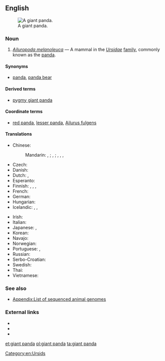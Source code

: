 ==English==
[[Image:Panda.jpg|thumb|A giant panda.]]

===Noun===
{{en-noun|head=[[giant]] [[panda]]}}

# ''[[Ailuropoda melanoleuca]]'' &mdash; A mammal in the ''[[Ursidae]]'' [[family]], commonly known as the [[panda]].

====Synonyms====
* {{sense|mammal}} [[panda]], [[panda bear]]

====Derived terms====
* [[pygmy giant panda]]

====Coordinate terms====
* {{sense|mammal}} [[red panda]], [[lesser panda]], [[w:red panda|Ailurus fulgens]] {{qualifier|at Wikipedia}}

====Translations====
{{trans-top|mammal}}
* Chinese:
*: Mandarin: {{t|cmn|熊貓|sc=Hani}}, {{t+|cmn|熊猫|tr=xióngmāo|sc=Hani}}; {{t|cmn|大熊貓|sc=Hani}}, {{t+|cmn|大熊猫|tr=dàxióngmāo|sc=Hani}}; {{t|cmn|貓熊|sc=Hani}}, {{t+|cmn|猫熊|tr=māoxióng|sc=Hani}}, {{t|cmn|大貓熊|sc=Hani}}, {{t+|cmn|大猫熊|tr=dàmāoxióng|sc=Hani}}
* Czech: {{t|cs|panda velká|f}}
* Danish: {{t|da|panda|m}}
* Dutch: {{t+|nl|panda|m}}, {{t|nl|pandabeer|m}}
* Esperanto: {{t|eo|granda pando}}
* Finnish: {{t+|fi|isopanda}}, {{t+|fi|jättiläispanda}}, {{t+|fi|panda}}, {{t+|fi|pandakarhu}}
* French: {{t|fr|ours panda|m}}
* German: {{t+|de|Panda}}
* Hungarian: {{t|hu|óriáspanda}}
* Icelandic: {{t|is|panda|f}}, {{t|is|pandabjörn|m}}, {{t|is|pandabirna|f}}
{{trans-mid}}
* Irish: {{t|ga|ollphanda|m}}
* Italian: {{t|it|panda|m}}
* Japanese: {{t+|ja|ジャイアントパンダ|tr=jaiantopanda}}, {{t|ja|熊猫|tr=kumaneko|sc=Jpan}}
* Korean: {{t|ko|판다|sc=Hang}}
* Navajo: {{t|nv|shash łizhin dóó łigaígíí}}
* Norwegian: {{t+|no|panda|m}}
* Portuguese: {{t+|pt|panda|m}}, {{t|pt|panda-gigante|m}}
* Russian: {{t+|ru|па́нда|f}}
* Serbo-Croatian: {{t|sh|panda|f}}
* Swedish: {{t+|sv|panda|c}}
* Thai: {{t+|th|หมีแพนด้า|tr=mi-pan-da}}
* Vietnamese: {{t|vi|gấu trúc lớn}}
{{trans-bottom}}

===See also===
* [[Appendix:List of sequenced animal genomes]]

===External links===
* {{pedialite}}
* {{specieslite|Ailuropoda melanoleuca}}
* {{comcatlite|Ailuropoda melanoleuca}}
[[Category:en:Ursids]]

[[et:giant panda]]
[[pl:giant panda]]
[[ta:giant panda]]